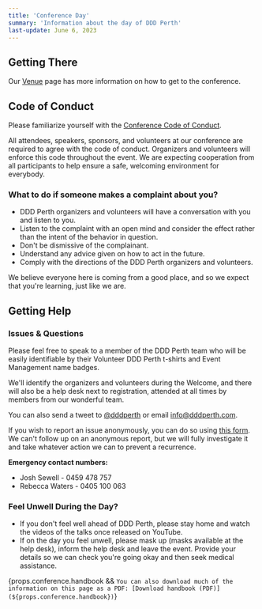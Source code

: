 ```yaml
---
title: 'Conference Day'
summary: 'Information about the day of DDD Perth'
last-update: June 6, 2023
---
```


## Getting There

Our [Venue](/venue) page has more information on how to get to the conference.

## Code of Conduct

Please familiarize yourself with the [Conference Code of Conduct](/code-of-conduct).

All attendees, speakers, sponsors, and volunteers at our conference are required to agree with the code of conduct. Organizers and volunteers will enforce this code throughout the event. We are expecting cooperation from all participants to help ensure a safe, welcoming environment for everybody.

### What to do if someone makes a complaint about you?

-   DDD Perth organizers and volunteers will have a conversation with you and listen to you.
-   Listen to the complaint with an open mind and consider the effect rather than the intent of the behavior in question.
-   Don't be dismissive of the complainant.
-   Understand any advice given on how to act in the future.
-   Comply with the directions of the DDD Perth organizers and volunteers.

We believe everyone here is coming from a good place, and so we expect that you're learning, just like we are.

## Getting Help

### Issues & Questions

Please feel free to speak to a member of the DDD Perth team who will be easily identifiable by their Volunteer DDD Perth t-shirts and Event Management name badges.

We'll identify the organizers and volunteers during the Welcome, and there will also be a help desk next to registration, attended at all times by members from our wonderful team.

You can also send a tweet to [@dddperth](https://twitter.com/dddperth) or email [info@dddperth.com](mailto:info@dddperth.com).

If you wish to report an issue anonymously, you can do so using [this form](https://forms.office.com/Pages/ResponsePage.aspx?id=8IU585acE0S9pvuDhIEiS3674sSFwiFHpg5usp1ihu5URDVGTks2N1VOQVBWWUU1VFJESDZMNlkxNSQlQCN0PWcu). We can't follow up on an anonymous report, but we will fully investigate it and take whatever action we can to prevent a recurrence.

**Emergency contact numbers:**

-   Josh Sewell - 0459 478 757 
-   Rebecca Waters - 0405 100 063

### Feel Unwell During the Day?

-   If you don't feel well ahead of DDD Perth, please stay home and watch the videos of the talks once released on YouTube. 
-   If on the day you feel unwell, please mask up (masks available at the help desk), inform the help desk and leave the event. Provide your details so we can check you're going okay and then seek medical assistance.

{props.conference.handbook && `You can also download much of the information on this page as a PDF: [Download handbook (PDF)](${props.conference.handbook})`}
